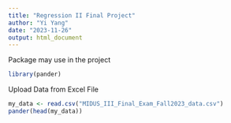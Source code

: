 ```yaml
---
title: "Regression II Final Project"
author: "Yi Yang"
date: "2023-11-26"
output: html_document
---
```

Package may use in the project
```r
library(pander)
```

Upload Data from Excel File
```r
my_data <- read.csv("MIDUS_III_Final_Exam_Fall2023_data.csv")
pander(head(my_data))
```